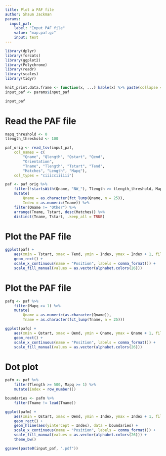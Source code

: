 ```yaml
---
title: Plot a PAF file
author: Shaun Jackman
params:
  input_paf:
    label: "Input PAF file"
    value: "map.paf.gz"
    input: text
---
```


```r
library(dplyr)
library(forcats)
library(ggplot2)
library(Polychrome)
library(readr)
library(scales)
library(tidyr)

knit_print.data.frame <- function(x, ...) kable(x) %>% paste(collapse = "\n") %>% asis_output
input_paf <- params$input_paf

input_paf
```

# Read the PAF file
```r
mapq_threshold <- 0
tlength_threshold <- 100

paf_orig <- read_tsv(input_paf,
	col_names = c(
		"Qname", "Qlength", "Qstart", "Qend",
		"Orientation",
		"Tname", "Tlength", "Tstart", "Tend",
		"Matches", "Length", "Mapq"),
	col_types = "ciiicciiiiii")

paf <- paf_orig %>%
	filter(!startsWith(Qname, "NW_"), Tlength >= tlength_threshold, Mapq >= mapq_threshold) %>%
	mutate(
		Qname = as.character(fct_lump(Qname, n = 25)),
		Index = as.numeric(Tname)) %>%
	filter(Qname != "Other") %>%
	arrange(Tname, Tstart, desc(Matches)) %>%
	distinct(Tname, Tstart, .keep_all = TRUE)
```

# Plot the PAF file
```r
ggplot(paf) +
	aes(xmin = Tstart, xmax = Tend, ymin = Index, ymax = Index + 1, fill = Qname) +
	geom_rect() +
	scale_x_continuous(name = "Position", labels = comma_format()) +
	scale_fill_manual(values = as.vector(alphabet.colors(26)))
```

# Plot the PAF file
```r
pafq <- paf %>%
	filter(Mapq >= 1) %>%
	mutate(
		Qname = as.numeric(as.character(Qname)),
		Tname = as.character(fct_lump(Tname, n = 25)))

ggplot(pafq) +
	aes(xmin = Qstart, xmax = Qend, ymin = Qname, ymax = Qname + 1, fill = Tname) +
	geom_rect() +
	scale_x_continuous(name = "Position", labels = comma_format()) +
	scale_fill_manual(values = as.vector(alphabet.colors(26)))
```

# Dot plot
```r
pafm <- paf %>%
	filter(Tlength >= 500, Mapq >= 1) %>%
	mutate(Index = row_number())

boundaries <- pafm %>%
	filter(Tname != lead(Tname))

ggplot(pafm) +
	aes(xmin = Qstart, xmax = Qend, ymin = Index, ymax = Index + 1, fill = Qname) +
	geom_rect() +
	geom_hline(aes(yintercept = Index), data = boundaries) +
	scale_x_continuous(name = "Position", labels = comma_format()) +
	scale_fill_manual(values = as.vector(alphabet.colors(26))) +
	theme_bw()
```

```r
ggsave(paste0(input_paf, ".pdf"))
```

